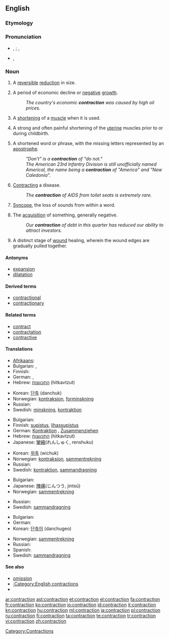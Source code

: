 ==English==

===Etymology===
{{suffix|contract|tion}}

===Pronunciation===
* {{a|UK}} {{IPA|/ˈkɒn.tɹæk.ʃən/}}, {{SAMPA|/"kQn.tr{k.S@n/}} {{qualifier|stressed}}; {{IPA|/kənˈtræk.ʃən/}}, {{SAMPA|/k@n"tr{k.S@n/}} {{qualifier|unstressed}}
* {{a|US}} {{IPA|/kənˈtɹæk.ʃən/}}, {{SAMPA|/k@n"tr{k.S@n/}}
*: {{rhymes|ækʃən}}

===Noun===
{{en-noun}}

# A [[reversible]] [[reduction]] in size.
# {{economics}} A period of economic decline or [[negative]] [[growth]].
#: ''The country's economic '''contraction''' was caused by high oil prices.''
# {{biology}} A [[shorten]]ing of a [[muscle]] when it is used.
# {{medicine}} A strong and often painful shortening of the [[uterine]] muscles prior to or during childbirth.
# {{grammar}} A shortened word or phrase, with the missing letters represented by an [[apostrophe]].
#: ''"Don't" is a '''contraction''' of "do not."''
#: ''The American 23rd Infantry Division is still unofficially named Americal, the name being a '''contraction''' of "America" and "New Caledonia".''
# {{medicine}} [[contract|Contracting]] a disease.
#: ''The '''contraction''' of AIDS from toilet seats is extremely rare.''
# {{phonetics}} [[syncope|Syncope]], the loss of sounds from within a word.
# The [[acquisition]] of something, generally negative.
#: ''Our '''contraction''' of debt in this quarter has reduced our ability to attract investors.''
# {{medicine}} A distinct stage of [[wound]] healing, wherein the wound edges are gradually pulled together.

====Antonyms====
* [[expansion]]
* [[dilatation]]

====Derived terms====
* [[contractional]]
* [[contractionary]]

====Related terms====
* [[contract]]
* [[contractation]]
* [[contractive]]

====Translations====
{{trans-top|reduction in size or activity}}
* [[Afrikaans]]: {{t-|af|verkleining|xs=Afrikaans}}
* Bulgarian: {{t|bg|свиване|n}},  {{t|bg|скъсяване|n}}
* Finnish: {{t+|fi|taantuma}}
* German: {{t+|de|Verkleinerung}}, {{t+|de|Kontraktion}}
* Hebrew: [[התכווצות]] (hitkavtzut) {{f}}
{{trans-mid}}
* Korean: [[단축]] (danchuk)
* Norwegian: [[kontraksjon]], [[forminskning]]
* Russian: {{t+|ru|сокращение}}
* Swedish: [[minskning]], [[kontraktion]]
{{trans-bottom}}

{{trans-top|shortening of a muscle when it is used}}
* Bulgarian: {{t|bg|свиване|n}}
* Finnish: [[supistus]], [[lihassupistus]]
* German: [[Kontraktion]] {{f}}, [[Zusammenziehen]] {{n}}
* Hebrew: [[התכווצות]] (hitkavtzut) {{f}}
* Japanese: [[攣縮]](れんしゅく, renshuku)
{{trans-mid}}
* Korean: [[위축]] (wichuk)
* Norwegian: [[kontraksjon]], [[sammentrekning]]
* Russian: {{t+|ru|сокращение}}
* Swedish: [[kontraktion]], [[sammandragning]]
{{trans-bottom}}

{{trans-top|painful shortening of the uterine muscles}}
* Bulgarian: {{t|bg|контракция|f}}
* Japanese: [[陣痛]](じんつう, jintsū)
* Norwegian: [[sammentrekning]]
{{trans-mid}}
* Russian: {{t+|ru|сокращение}}
* Swedish: [[sammandragning]]
{{trans-bottom}}

{{trans-top|shortened word or phrase}}
* Bulgarian: {{t|bg|съкращение|n}}
* German: {{t+|de|Kontraktion|f}}
* Korean: [[단축어]] (danchugeo)
{{trans-mid}}
* Norwegian: [[sammentrekning]]
* Russian: {{t+|ru|сокращение}}
* Spanish: {{t|es|contracción|f}}
* Swedish: [[sammandragning]]
{{trans-bottom}}

====See also====
* [[omission]]
* [[:Category:English contractions]]
* {{pedialite|dab=contraction}}

[[Category:Contractions]]

[[ar:contraction]]
[[ast:contraction]]
[[et:contraction]]
[[el:contraction]]
[[fa:contraction]]
[[fr:contraction]]
[[ko:contraction]]
[[io:contraction]]
[[id:contraction]]
[[it:contraction]]
[[kn:contraction]]
[[hu:contraction]]
[[ml:contraction]]
[[ja:contraction]]
[[pl:contraction]]
[[ru:contraction]]
[[fi:contraction]]
[[ta:contraction]]
[[te:contraction]]
[[tr:contraction]]
[[vi:contraction]]
[[zh:contraction]]